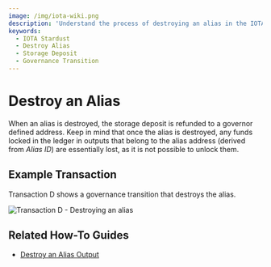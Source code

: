 ```yaml
---
image: /img/iota-wiki.png
description: 'Understand the process of destroying an alias in the IOTA Stardust protocol and the implications of such an action.'
keywords:
  - IOTA Stardust
  - Destroy Alias
  - Storage Deposit
  - Governance Transition
---
```



# Destroy an Alias

When an alias is destroyed, the storage deposit is refunded to a governor defined address. Keep in mind that once the
alias is destroyed, any funds locked in the ledger in outputs that belong to the alias address (derived from _Alias ID_)
are essentially lost, as it is not possible to unlock them.

## Example Transaction

Transaction D shows a governance transition that destroys the alias.

![Transaction D - Destroying an alias](/img/stardust_explanations/stardust_ledger_anatomy/alias_transaction/tx_D.svg)

## Related How-To Guides

<Tabs groupId="library">
<TabItem value="wallet.rs" label="wallet.rs">

- [Destroy an Alias Output](https://wiki.iota.org/shimmer/wallet.rs/how_tos/native_tokens/destroy_alias_output/)

</TabItem>
</Tabs>
